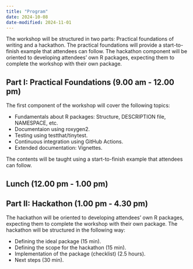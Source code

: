 ```yaml
---
title: "Program"
date: 2024-10-08
date-modified: 2024-11-01
---
```


The workshop will be structured in two parts: Practical foundations of writing and a hackathon. The practical foundations will provide a start-to-finish example that attendees can follow. The hackathon component will be oriented to developing attendees' own R packages, expecting them to complete the workshop with their own package.

## Part I: Practical Foundations (9.00 am - 12.00 pm)

The first component of the workshop will cover the following topics:

- Fundamentals about R packages: Structure, DESCRIPTION file, NAMESPACE, etc.
- Documentaion using roxygen2.
- Testing using testthat/tinytest.
- Continuous integration using GitHub Actions.
- Extended documentation: Vignettes.

The contents will be taught using a start-to-finish example that attendees can follow.

## Lunch (12.00 pm - 1.00 pm)

## Part II: Hackathon (1.00 pm - 4.30 pm)

The hackathon will be oriented to developing attendees' own R packages, expecting them to complete the workshop with their own package. The hackathon will be structured in the following way:

- Defining the ideal package (15 min).
- Defining the scope for the hackathon (15 min).
- Implementation of the package (checklist) (2.5 hours).
- Next steps (30 min).